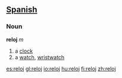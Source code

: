 == [[Spanish]] ==
=== Noun ===
'''reloj''' ''m''
#a [[clock]]
#a [[watch]], [[wristwatch]]

[[es:reloj]]
[[gl:reloj]]
[[io:reloj]]
[[hu:reloj]]
[[fi:reloj]]
[[zh:reloj]]